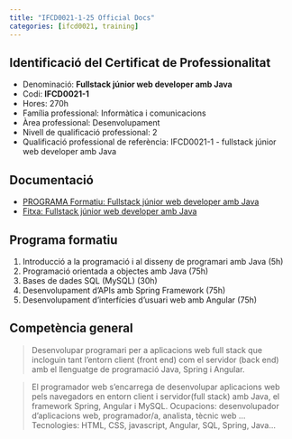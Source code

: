 ```yaml
---
title: "IFCD0021-1-25 Official Docs"
categories: [ifcd0021, training]
---
```


## Identificació del Certificat de Professionalitat
- Denominació: **Fullstack júnior web developer amb Java**
- Codi: **IFCD0021-1**
- Hores: 270h
- Família professional: Informàtica i comunicacions
- Àrea professional: Desenvolupament
- Nivell de qualificació professional: 2
- Qualificació professional de referència: IFCD0021-1 - fullstack júnior web developer amb Java

## Documentació


- [PROGRAMA Formatiu: Fullstack júnior web developer amb Java](/images/ifcd0021-24/IFCD0021.pdf){#ifcd0021-fitxa}
- [Fitxa: Fullstack júnior web developer amb Java](/images/ifcd0021-24/IFCD0021%20Fitxa%20web%20FULLSTACK%20J%C3%9ANIOR%20WEB%20DEVELOPER%20AMB%20JAVA.pdf){#ifcd0021-fitxa}



## Programa formatiu

1. Introducció a la programació i al disseny de programari amb Java (5h)
2. Programació orientada a objectes amb Java (75h)
3. Bases de dades SQL (MySQL) (30h)
4. Desenvolupament d'APIs amb Spring Framework (75h)
5. Desenvolupament d'interfícies d'usuari web amb Angular (75h)


## Competència general

> Desenvolupar programari per a aplicacions web full stack que incloguin tant l’entorn client (front end) com el
servidor (back end) amb el llenguatge de programació Java, Spring i Angular.

> El programador web s'encarrega de desenvolupar aplicacions web pels navegadors en entorn client i servidor(full stack) amb Java, el framework Spring, Angular i MySQL.
Ocupacions: desenvolupador d’aplicacions web, programador/a, analista, tècnic web ...
Tecnologies: HTML, CSS, javascript, Angular, SQL, Spring, Java...

